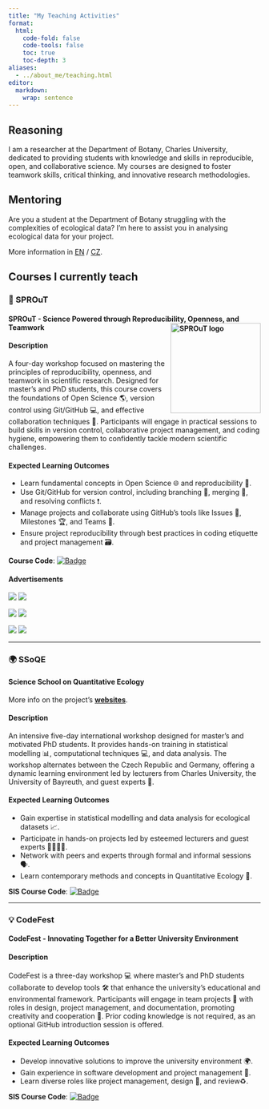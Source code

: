 ```yaml
---
title: "My Teaching Activities"
format: 
  html:
    code-fold: false
    code-tools: false
    toc: true
    toc-depth: 3
aliases:
  - ../about_me/teaching.html
editor: 
  markdown: 
    wrap: sentence
---
```

::: {.callout-tip}  
## Reasoning  

I am a researcher at the Department of Botany, Charles University, dedicated to providing students with knowledge and skills in reproducible, open, and collaborative science. My courses are designed to foster teamwork skills, critical thinking, and innovative research methodologies.  
:::  

## Mentoring  

Are you a student at the Department of Botany struggling with the complexities of ecological data? I'm here to assist you in analysing ecological data for your project.  

More information in [EN](/about_me/student_mentoring_en.qmd) / [CZ](/about_me/student_mentoring_cz.qmd).  

## Courses I currently teach

::: {.callout-note appearance="simple" icon="false"}

### 🌱 SPROuT 

#### SPROuT - Science Powered through Reproducibility, Openness, and Teamwork <img src="SPROuT/sprout_logo_white.jpg" alt="SPROuT logo" align="right" width="180"/>

#### Description 

A four-day workshop focused on mastering the principles of reproducibility, openness, and teamwork in scientific research. Designed for master's and PhD students, this course covers the foundations of Open Science 🌎, version control using Git/GitHub 💻, and effective collaboration techniques 🤝. Participants will engage in practical sessions to build skills in version control, collaborative project management, and coding hygiene, empowering them to confidently tackle modern scientific challenges.

#### Expected Learning Outcomes

* Learn fundamental concepts in Open Science 🌐 and reproducibility 📜.
* Use Git/GitHub for version control, including branching 🌿, merging 🔀, and resolving conflicts ❗.
* Manage projects and collaborate using GitHub's tools like Issues 📝, Milestones 🏆, and Teams 🤝.
* Ensure project reproducibility through best practices in coding etiquette and project management 🗃️.

**Course Code**: [![Badge](https://img.shields.io/badge/SIS-MB120C26-blue)](https://is.cuni.cz/studium/predmety/index.php?id=d05883cb77201986e76bb53ceefb99e1&tid=&do=predmet&kod=MB120C26)

#### Advertisements

[![](https://img.shields.io/badge/FlyerLarge-PDF-red)](/teaching/SPROuT/SPROuT_flyer_manual_edit.pdf) [![](https://img.shields.io/badge/FlyerLarge-JPG-green)](/teaching/SPROuT/SPROuT_flyer_manual_edit.jpg)

[![](https://img.shields.io/badge/ComicStrip01-PDF-red)](/teaching/SPROuT/SPROuT_flyer_manual_small.pdf) [![](https://img.shields.io/badge/ComicStrip01-JPG-green)](/teaching/SPROuT/SPROuT_flyer_manual_small.jpg)

[![](https://img.shields.io/badge/ComicStrip02-PDF-red)](/teaching/SPROuT/comix_02.pdf) [![](https://img.shields.io/badge/ComicStrip02-JPG-green)](/teaching/SPROuT/comix_02.jpg)
:::

___

::: {.callout-note appearance="simple" icon="false"}

### 🌍 SSoQE

#### Science School on Quantitative Ecology

More info on the project's [**websites**](https://bit.ly/SSoQE).

#### Description

An intensive five-day international workshop designed for master's and motivated PhD students. It provides hands-on training in statistical modelling 📊, computational techniques 💻, and data analysis. The workshop alternates between the Czech Republic and Germany, offering a dynamic learning environment led by lecturers from Charles University, the University of Bayreuth, and guest experts 🌟.

#### Expected Learning Outcomes

* Gain expertise in statistical modelling and data analysis for ecological datasets 📈.
* Participate in hands-on projects led by esteemed lecturers and guest experts 👨‍🏫👩‍🏫.
* Network with peers and experts through formal and informal sessions 🗣️.
* Learn contemporary methods and concepts in Quantitative Ecology 🌿.

**SIS Course Code**: [![Badge](https://img.shields.io/badge/SIS-MB120C28-blue)](https://is.cuni.cz/studium/predmety/index.php?id=d05883cb77201986e76bb53ceefb99e1&tid=&do=predmet&kod=MB120C28)
:::

___

::: {.callout-note appearance="simple" icon="false"}

### 💡 CodeFest 

#### CodeFest - Innovating Together for a Better University Environment

#### Description

CodeFest is a three-day workshop 💻 where master's and PhD students collaborate to develop tools 🛠️ that enhance the university's educational and environmental framework. Participants will engage in team projects 👥 with roles in design, project management, and documentation, promoting creativity and cooperation 🌟. Prior coding knowledge is not required, as an optional GitHub introduction session is offered.

#### Expected Learning Outcomes

* Develop innovative solutions to improve the university environment 🌍.
* Gain experience in software development and project management 🚀.
* Learn diverse roles like project management, design 🎨, and review♻️.

**SIS Course Code**: [![Badge](https://img.shields.io/badge/SIS-MB120C27-blue)](https://is.cuni.cz/studium/predmety/index.php?id=d05883cb77201986e76bb53ceefb99e1&tid=&do=predmet&kod=MB120C27)
:::